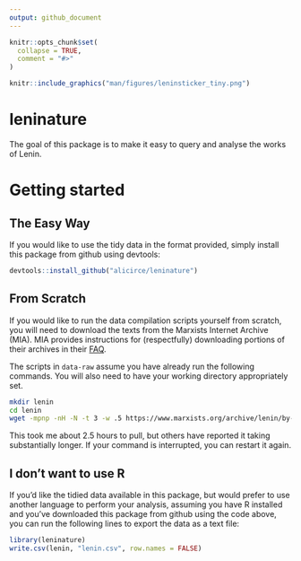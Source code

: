 ```yaml
---
output: github_document
---
```


<!-- README.md is generated from README.Rmd. Please edit that file -->

```r
knitr::opts_chunk$set(
  collapse = TRUE,
  comment = "#>"
)
```

::: {.floating}

```r
knitr::include_graphics("man/figures/leninsticker_tiny.png")
```

# leninature

<!-- badges: start -->
<!-- badges: end -->

The goal of this package is to make it easy to query and analyse the
works of Lenin. 
:::
# Getting started

## The Easy Way
If you would like to use the tidy data in the format provided, simply install
this package from github using devtools:

```r
devtools::install_github("alicirce/leninature")
```

## From Scratch
If you would like to run the data compilation scripts yourself from scratch, you
will need to download the texts from the Marxists Internet Archive (MIA). MIA
provides instructions for (respectfully) downloading portions of their archives
in their [FAQ](https://www.marxists.org/admin/janitor/faq.htm#hdd).

The scripts in `data-raw` assume you have already run the following commands. 
You will also need to have your working directory appropriately set.

```bash
mkdir lenin
cd lenin
wget -mpnp -nH -N -t 3 -w .5 https://www.marxists.org/archive/lenin/by-title.htm
```

This took me about 2.5 hours to pull, but others have reported it taking
substantially longer. If your command is interrupted, you can restart it again.

## I don't want to use R

If you'd like the tidied data available in this package, but would prefer to use
another language to perform your analysis, assuming you have R installed and
you've downloaded this package from github using the code above, you can run the
following lines to export the data as a text file:

```r
library(leninature)
write.csv(lenin, "lenin.csv", row.names = FALSE)
```

